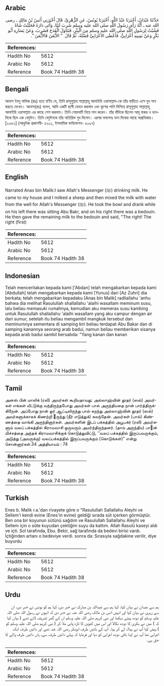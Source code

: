 ## Arabic


<div dir="rtl" lang="ar" style={{fontSize:'larger',backgroundColor:'#f8f9fa',padding:20}}>
حَدَّثَنَا عَبْدَانُ، أَخْبَرَنَا عَبْدُ اللَّهِ، أَخْبَرَنَا يُونُسُ، عَنِ الزُّهْرِيِّ، قَالَ أَخْبَرَنِي أَنَسُ بْنُ مَالِكٍ ـ رضى الله عنه ـ أَنَّهُ رَأَى رَسُولَ اللَّهِ صلى الله عليه وسلم شَرِبَ لَبَنًا، وَأَتَى دَارَهُ فَحَلَبْتُ شَاةً فَشُبْتُ لِرَسُولِ اللَّهِ صلى الله عليه وسلم مِنَ الْبِئْرِ، فَتَنَاوَلَ الْقَدَحَ فَشَرِبَ، وَعَنْ يَسَارِهِ أَبُو بَكْرٍ وَعَنْ يَمِينِهِ أَعْرَابِيٌّ، فَأَعْطَى الأَعْرَابِيَّ فَضْلَهُ، ثُمَّ قَالَ ‏ "‏ الأَيْمَنَ فَالأَيْمَنَ ‏"‏‏.‏
</div>
<div style={{backgroundColor:'#f8f9fa',padding:20, marginBottom: 10}}><table> <thead> <tr> <th>References:</th> <th></th> </tr> </thead> <tbody><tr><td>Hadith No</td><td>5612</td></tr><tr><td>Arabic No</td><td>5612</td></tr><tr><td>Reference</td><td>Book 74 Hadith 38</td></tr></tbody></table></div>

## Bengali


<div dir="ltr" lang="bn" style={{fontSize:'larger',backgroundColor:'#f8f9fa',padding:20}}>
আনাস ইবনু মালিক (রাঃ) হতে বর্ণিত যে, তিনি রাসূলুল্লাহ সাল্লাল্লাহু আলাইহি ওয়াসাল্লাম-কে তাঁর বাড়ীতে এসে দুধ পান করতে দেখেন। আনাস(রাঃ) বলেন, আমি একটি ছাগী দোহন করলাম এবং কূপের পানি মিশিয়ে রাসূলুল্লাহ সাল্লাল্লাহু আলাইহি ওয়াসাল্লাম এর কাছে পেশ করলাম। তিনি পেয়ালাটি নিয়ে পান করেন। তাঁর বাঁদিকে ছিলেন আবূ বাকর ও ডানদিকে ছিল এক বেদুঈন। তিনি বেদুঈনকে তাঁর অতিরিক্ত দুধ দিলেন। এরপর বললেনঃ ডান দিকের আছে অগ্রাধিকার। [২৩৫২] (আধুনিক প্রকাশনী- ৫২০১, ইসলামিক ফাউন্ডেশন- ৫০৯৭)
</div>
<div style={{backgroundColor:'#f8f9fa',padding:20, marginBottom: 10}}><table> <thead> <tr> <th>References:</th> <th></th> </tr> </thead> <tbody><tr><td>Hadith No</td><td>5612</td></tr><tr><td>Arabic No</td><td>5612</td></tr><tr><td>Reference</td><td>Book 74 Hadith 38</td></tr></tbody></table></div>

## English


<div dir="ltr" lang="en" style={{fontSize:'larger',backgroundColor:'#f8f9fa',padding:20}}>
Narrated Anas bin Malik:I saw Allah's Messenger (ﷺ) drinking milk. He came to my house and I milked a sheep and then mixed the milk with water from the well for Allah's Messenger (ﷺ). He took the bowl and drank while on his left there was sitting Abu Bakr, and on his right there was a bedouin. He then gave the remaining milk to the bedouin and said, "The right! The right (first)
</div>
<div style={{backgroundColor:'#f8f9fa',padding:20, marginBottom: 10}}><table> <thead> <tr> <th>References:</th> <th></th> </tr> </thead> <tbody><tr><td>Hadith No</td><td>5612</td></tr><tr><td>Arabic No</td><td>5612</td></tr><tr><td>Reference</td><td>Book 74 Hadith 38</td></tr></tbody></table></div>

## Indonesian


<div dir="ltr" lang="id" style={{fontSize:'larger',backgroundColor:'#f8f9fa',padding:20}}>
Telah menceritakan kepada kami ['Abdan] telah mengabarkan kepada kami [Abdullah] telah mengabarkan kepada kami [Yunus] dari [Az Zuhri] dia berkata; telah mengabarkan kepadaku [Anas bin Malik] radliallahu 'anhu bahwa dia melihat Rasulullah shallallahu 'alaihi wasallam meminum susu, lalu beliau memasuki rumahnya, kemudian aku memeras susu kambing untuk Rasulullah shallallahu 'alaihi wasallam yang aku campur dengan air dari sumur, setelah itu beliau mengambil mangkuk tersebut dan meminumnya sementara di samping kiri beliau terdapat Abu Bakar dan di samping kanannya seorang arab badui, namun beliau memberikan sisanya kepada arab badui sambil bersabda: "Yang kanan dan kanan
</div>
<div style={{backgroundColor:'#f8f9fa',padding:20, marginBottom: 10}}><table> <thead> <tr> <th>References:</th> <th></th> </tr> </thead> <tbody><tr><td>Hadith No</td><td>5612</td></tr><tr><td>Arabic No</td><td>5612</td></tr><tr><td>Reference</td><td>Book 74 Hadith 38</td></tr></tbody></table></div>

## Tamil


<div dir="ltr" lang="ta" style={{fontSize:'larger',backgroundColor:'#f8f9fa',padding:20}}>
அனஸ் பின் மாலிக் (ரலி) அவர்கள் கூறியதாவது: அல்லாஹ்வின் தூதர் (ஸல்) அவர்கள் எங்கள் வீட்டுக்கு வந்திருந்தபோது அவர்கள் பால் அருந்தியதை நான் பார்த்திருக்கிறேன். அப்போது நான் ஓர் ஆட்டிலிருந்து பால் கறந்து அல்லாஹ்வின் தூதர் (ஸல்) அவர்களுக்காகக் கிணற்றி ருந்து (நீர் எடுத்துக்) கலந்தேன். அவர்கள் (பால்) கிண்ணத்தை வாங்கி அருந்தினார்கள். அவர்களின் இடப் பக்கத்தில் அபூபக்ர் (ரலி) அவர்களும் வலப் பக்கத்தில் கிராமவாசி ஒருவரும் அமர்ந்திருந்தனர். (தாம் அருந்திய) பான் மிச்சத்தை அந்தக் கிராமவாசிக்குக் கொடுத்துவிட்டு, ‘‘வலப் பக்கத்தில் இருப்பவருக்கும், அடுத்து (அவருக்கு) வலப்பக்கத்தில் இருப்பவருக்கும் (கொடுங்கள்)” என்று சொன்னார்கள்.34 அத்தியாயம் : 74
</div>
<div style={{backgroundColor:'#f8f9fa',padding:20, marginBottom: 10}}><table> <thead> <tr> <th>References:</th> <th></th> </tr> </thead> <tbody><tr><td>Hadith No</td><td>5612</td></tr><tr><td>Arabic No</td><td>5612</td></tr><tr><td>Reference</td><td>Book 74 Hadith 38</td></tr></tbody></table></div>

## Turkish


<div dir="ltr" lang="tr" style={{fontSize:'larger',backgroundColor:'#f8f9fa',padding:20}}>
Enes b. Malik r.a.'dan rivayete göre o "Rasulullah Sallallahu Aleyhi ve Sellem'i kendi evine (Enes'in evine) geldiği sırada süt içerken görmüştür. Ben ona bir koyunun sütünü sağdım ve Rasulullah Sallallahu Aleyhi ve Sellem için o süte kuyudan çektiğim suyu da kattım. Allah Rasulü kaseyi aldı ve içti. Sol tarafında, Ebu. Bekir, sağ tarafında da bedevi birisi vardı. İçtiğinden artanı o bedeviye verdi. sonra da: Sırasıyla sağdakine verilir, diye buyurdu
</div>
<div style={{backgroundColor:'#f8f9fa',padding:20, marginBottom: 10}}><table> <thead> <tr> <th>References:</th> <th></th> </tr> </thead> <tbody><tr><td>Hadith No</td><td>5612</td></tr><tr><td>Arabic No</td><td>5612</td></tr><tr><td>Reference</td><td>Book 74 Hadith 38</td></tr></tbody></table></div>

## Urdu


<div dir="rtl" lang="ur" style={{fontSize:'larger',backgroundColor:'#f8f9fa',padding:20}}>
ہم سے عبدان نے بیان کیا، کہا ہم سے عبداللہ بن مبارک نے خبر دی، کہا ہم کو یونس نے خبر دی، ان سے زہری نے بیان کیا اور انہیں انس بن مالک رضی اللہ عنہ نے خبر دی کہ انہوں نے رسول اللہ صلی اللہ علیہ وسلم کو دودھ پیتے دیکھا اور نبی کریم صلی اللہ علیہ وسلم ان کے گھر تشریف لائے تھے ( بیان کیا کہ ) میں نے بکری کا دودھ نکالا اور اس میں کنویں کا تازہ پانی ملا کر ( نبی کریم صلی اللہ علیہ وسلم کو ) پیش کیا آپ نے پیالہ لے کر پیا۔ آپ کے بائیں طرف ابوبکر رضی اللہ عنہ تھے اور دائیں طرف ایک اعرابی تھا آپ نے اپنا باقی دودھ اعرابی کو دیا اور فرمایا کہ پہلے دائیں طرف سے، ہاں دائیں طرف والے کا حق ہے۔
</div>
<div style={{backgroundColor:'#f8f9fa',padding:20, marginBottom: 10}}><table> <thead> <tr> <th>References:</th> <th></th> </tr> </thead> <tbody><tr><td>Hadith No</td><td>5612</td></tr><tr><td>Arabic No</td><td>5612</td></tr><tr><td>Reference</td><td>Book 74 Hadith 38</td></tr></tbody></table></div>